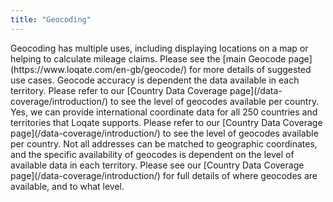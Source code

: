```yaml
---
title: "Geocoding"
---
```


<AccordionGroup>
  <Accordion title="What can I use Geocoding for?">
    Geocoding has multiple uses, including displaying locations on a map or
    helping to calculate mileage claims. Please see the [main Geocode
    page](https://www.loqate.com/en-gb/geocode/) for more details of suggested
    use cases.
  </Accordion>
  <Accordion title="How accurate is your Geocoding coordinate information?">
    Geocode accuracy is dependent the data available in each territory. Please
    refer to our [Country Data Coverage page](/data-coverage/introduction/) to
    see the level of geocodes available per country.
  </Accordion>
  <Accordion title="Is Geocoding available internationally?">
    Yes, we can provide international coordinate data for all 250 countries and
    territories that Loqate supports. Please refer to our [Country Data Coverage
    page](/data-coverage/introduction/) to see the level of geocodes available
    per country.
  </Accordion>
  <Accordion title="If I have an address, why can't I return coordinates for it?">
    Not all addresses can be matched to geographic coordinates, and the specific
    availability of geocodes is dependent on the level of available data in each
    territory. Please see our [Country Data Coverage
    page](/data-coverage/introduction/) for full details of where geocodes are
    available, and to what level.
  </Accordion>
</AccordionGroup>
